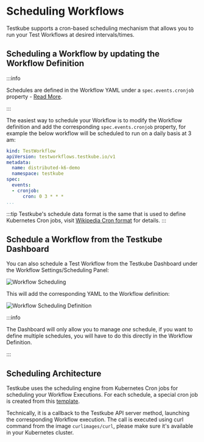 # Scheduling Workflows

Testkube supports a cron-based scheduling mechanism that allows you to run your Test Workflows at desired intervals/times.

## Scheduling a Workflow by updating the Workflow Definition

:::info

Schedules are defined in the Workflow YAML under a `spec.events.cronjob` property - [Read More](/articles/test-workflows#cronjob).

:::

The easiest way to schedule your Workflow is to modify the Workflow definition and add the corresponding
`spec.events.cronjob` property, for example the below workflow will be scheduled to run on a daily basis at 3 am:

```yaml
kind: TestWorkflow
apiVersion: testworkflows.testkube.io/v1
metadata:
  name: distributed-k6-demo
  namespace: testkube
spec:
  events:
  - cronjob:
      cron: 0 3 * * *
...
```

:::tip
Testkube's schedule data format is the same that is used to define Kubernetes Cron jobs,
visit [Wikipedia Cron format](https://en.wikipedia.org/wiki/Cron) for details.
:::

## Schedule a Workflow from the Testkube Dashboard

You can also schedule a Test Workflow from the Testkube Dashboard under the Workflow Settings/Scheduling Panel:

![Workflow Scheduling](images/workflow-scheduling.png)

This will add the corresponding YAML to the Workflow definition:

![Workflow Scheduling Definition](images/workflow-scheduling-definition.png)

:::info

The Dashboard will only allow you to manage _one_ schedule, if you want to define multiple schedules, you will have
to do this directly in the Workflow Definition.

:::

## Scheduling Architecture

Testkube uses the scheduling engine from Kubernetes Cron jobs for scheduling your Workflow Executions.
For each schedule, a special cron job is created from this [template](https://github.com/kubeshop/helm-charts/tree/main/charts/testkube-operator/cronjob-template.yml).

Technically, it is a callback to the Testkube API server method, launching the corresponding Workflow execution.
The call is executed using curl command from the image `curlimages/curl`, please make sure it's available in your Kubernetes cluster.

